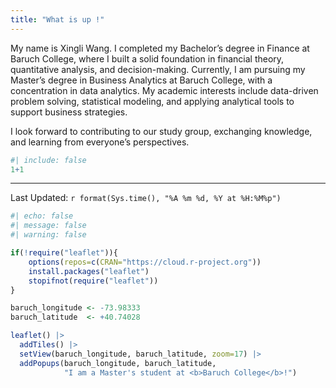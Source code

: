 ```yaml
---
title: "What is up !"
---
```

My name is Xingli Wang. I completed my Bachelor’s degree in Finance at Baruch College, where I built a solid foundation in financial theory, quantitative analysis, and decision-making. Currently, I am pursuing my Master’s degree in Business Analytics at Baruch College, with a concentration in data analytics. My academic interests include data-driven problem solving, statistical modeling, and applying analytical tools to support business strategies.

I look forward to contributing to our study group, exchanging knowledge, and learning from everyone’s perspectives.

```r
#| include: false
1+1
```
--------------
Last Updated: `r format(Sys.time(), "%A %m %d, %Y at %H:%M%p")`

```r
#| echo: false
#| message: false
#| warning: false

if(!require("leaflet")){
    options(repos=c(CRAN="https://cloud.r-project.org"))
    install.packages("leaflet")
    stopifnot(require("leaflet"))
}

baruch_longitude <- -73.98333
baruch_latitude  <- +40.74028

leaflet() |>
  addTiles() |>
  setView(baruch_longitude, baruch_latitude, zoom=17) |>
  addPopups(baruch_longitude, baruch_latitude, 
            "I am a Master's student at <b>Baruch College</b>!")
```